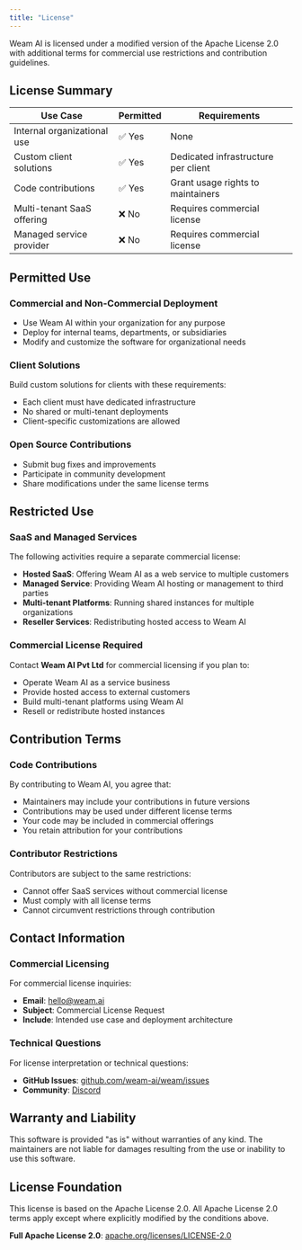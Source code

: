 ```yaml
---
title: "License"
---
```


Weam AI is licensed under a modified version of the Apache License 2.0 with additional terms for commercial use restrictions and contribution guidelines.

## License Summary

| Use Case | Permitted | Requirements |
|----------|-----------|--------------|
| Internal organizational use | ✅ Yes | None |
| Custom client solutions | ✅ Yes | Dedicated infrastructure per client |
| Code contributions | ✅ Yes | Grant usage rights to maintainers |
| Multi-tenant SaaS offering | ❌ No | Requires commercial license |
| Managed service provider | ❌ No | Requires commercial license |

## Permitted Use

### Commercial and Non-Commercial Deployment
- Use Weam AI within your organization for any purpose
- Deploy for internal teams, departments, or subsidiaries
- Modify and customize the software for organizational needs

### Client Solutions
Build custom solutions for clients with these requirements:
- Each client must have dedicated infrastructure
- No shared or multi-tenant deployments
- Client-specific customizations are allowed

### Open Source Contributions
- Submit bug fixes and improvements
- Participate in community development
- Share modifications under the same license terms

## Restricted Use

### SaaS and Managed Services
The following activities require a separate commercial license:

- **Hosted SaaS**: Offering Weam AI as a web service to multiple customers
- **Managed Service**: Providing Weam AI hosting or management to third parties
- **Multi-tenant Platforms**: Running shared instances for multiple organizations
- **Reseller Services**: Redistributing hosted access to Weam AI

### Commercial License Required
Contact **Weam AI Pvt Ltd** for commercial licensing if you plan to:
- Operate Weam AI as a service business
- Provide hosted access to external customers
- Build multi-tenant platforms using Weam AI
- Resell or redistribute hosted instances

## Contribution Terms

### Code Contributions
By contributing to Weam AI, you agree that:

- Maintainers may include your contributions in future versions
- Contributions may be used under different license terms
- Your code may be included in commercial offerings
- You retain attribution for your contributions

### Contributor Restrictions
Contributors are subject to the same restrictions:
- Cannot offer SaaS services without commercial license
- Must comply with all license terms
- Cannot circumvent restrictions through contribution

## Contact Information

### Commercial Licensing
For commercial license inquiries:
- **Email**: [hello@weam.ai](mailto:hello@weam.ai)
- **Subject**: Commercial License Request
- **Include**: Intended use case and deployment architecture

### Technical Questions
For license interpretation or technical questions:
- **GitHub Issues**: [github.com/weam-ai/weam/issues](https://github.com/weam-ai/weam/issues)
- **Community**: [Discord](https://discord.gg/EyUbyUxf4n)

## Warranty and Liability

<Warning>
This software is provided "as is" without warranties of any kind. The maintainers are not liable for damages resulting from the use or inability to use this software.
</Warning>

## License Foundation

This license is based on the Apache License 2.0. All Apache License 2.0 terms apply except where explicitly modified by the conditions above.

**Full Apache License 2.0**: [apache.org/licenses/LICENSE-2.0](https://www.apache.org/licenses/LICENSE-2.0)